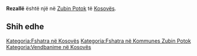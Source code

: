{{Fshat në 
 | Emri                = Rezallë
 | EmriAlt                = 
 | NAME_SHORT_FORM=      
 | NAME_GENERIC=      
 | NAME_SORT_NAME_RO=      REZALLE
 | FULL_NAME_RO = Rezallë
 | FULL_NAME_ND_RO=Rezalle
 | SORT_NAME_RG=REZALLE
 | FULL_NAME_RG=Rezallë
 | FULL_NAME_ND_RG=Rezalle
 | SRP_NAME_SHORT_FORM=      
 | SRP_NAME_GENERIC=      
 | SRP_NAME_SORT_NAME_RO=      
 | SRP_FULL_NAME_RO = 
 | SRP_FULL_NAME_ND_RO=
 | SRP_SORT_NAME_RG=
 | SRP_FULL_NAME_RG=
 | SRP_FULL_NAME_ND_RG=
 | Emri (Rasa dhanore) = 
 | Figura              = 
 | Shteti              = Kosovo
 | Komuna              = Zubin Potok
 | Kodi postar         = 
 | Sipërfaqja          = 

 | Popullsia           = 

 | Regj. i popullsisë  = 
 | Dend. e popullsisë  = 
 | Faqja zyrtare       = 
 <!--- Koordinatat ----> 
 | Gjerësia            = 42.931667
 | Gjatësia            = 20.626667
 | Lartësia            = 
}}
'''Rezallë''' është një [[]] në [[Zubin Potok]] të [[Kosovës]].

<!-- == Gjeografia == -->
<!-- == Historia == -->
<!-- == Demografia == -->
== Shih edhe ==
{{Komuna Zubin Potok}}
{{Kosovo-Administrata-Cung}}

[[Kategoria:Fshatra në Kosovës]]
[[Kategoria:Fshatra në Kommunes Zubin Potok]]
[[Kategoria:Vendbanime në Kosovës]]